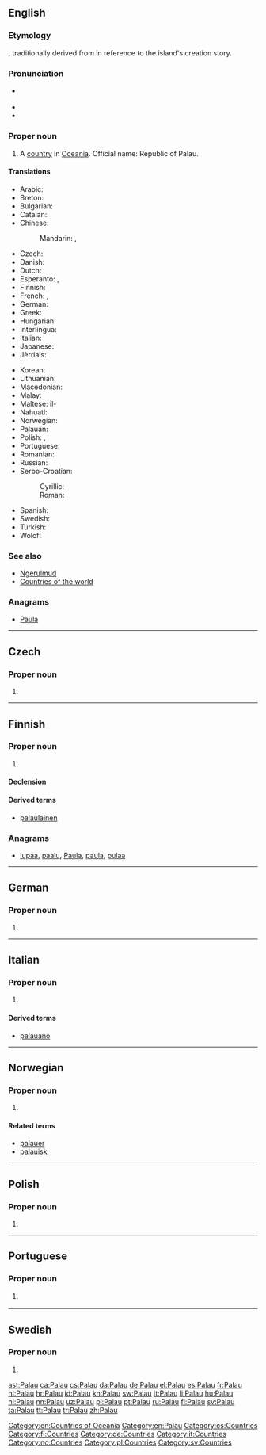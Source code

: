 ==English==
{{wikipedia}}

===Etymology===
{{etyl|pau|en}} {{term|Belau||Palau|lang=pau}}, traditionally derived from {{etyl|pau|en}} {{term|aidebelau||indirect replies|lang=pau}} in reference to the island's creation story.

===Pronunciation===
* {{a|UK|US}} {{IPA|/pəˈlaʊ/}}
* {{audio|en-us-Palau.ogg|Audio (US)}}
* {{rhymes|aʊ}}

===Proper noun===
{{en-proper noun}}

# A [[country]] in [[Oceania]]. Official name: Republic of Palau.

====Translations====
{{trans-top|Republic of Palau}}
* Arabic: {{t|ar|بالاو|m|tr=balaaw}}
* Breton: {{t|br|Palau}}
* Bulgarian: {{t|bg|Палау}}
* Catalan: {{t+|ca|Palau}}
* Chinese:
*: Mandarin: {{t+|cmn|帕勞|sc=Hani}}, {{t|cmn|帕劳|tr=Pàláo|sc=Hani}}
* Czech: {{t+|cs|Palau}}
* Danish: {{t+|da|Palau}}
* Dutch: {{t+|nl|Palau}}
* Esperanto: {{t|eo|Belaŭo}}, {{t|eo|Palaŭo}}
* Finnish: {{t+|fi|Palau}}
* French: {{t+|fr|Belau}}, {{t+|fr|Palau}}
* German: {{t+|de|Palau}}
* Greek: {{t+|el|Παλάου|n|tr=Paláou}}
* Hungarian: {{t+|hu|Palau}}
* Interlingua: {{t|ia|Palau}}
* Italian: {{t|it|Palau}}
* Japanese: {{t|ja|パラオ|tr=Parao}}
* Jèrriais: {{t|roa-jer|Îles Palau|f-p}}
{{trans-mid}}
* Korean: {{t+|ko|팔라우|tr=Pallau}}
* Lithuanian: {{t+|lt|Palau|f}}
* Macedonian: {{t|mk|Палау|tr=Paláu}}
* Malay: {{t|ms|Palau}}
* Maltese: il-{{t|mt|Palaw}}
* Nahuatl: {{t|nah|Palaos}}
* Norwegian: {{t|no|Palau}}
* Palauan: {{t|pau|Belau}}
* Polish: {{t+|pl|Palau}}, {{t|pl|Belau}}
* Portuguese: {{t+|pt|Palau}}
* Romanian: {{t|ro|Palau|n}}
* Russian: {{t|ru|Палау|f|n|tr=Paláu}}
* Serbo-Croatian:
*: Cyrillic: {{t|sh|Палау|m}}
*: Roman: {{t|sh|Palau|m}}
* Spanish: {{t+|es|Palaos}}
* Swedish: {{t+|sv|Palau}}
* Turkish: {{t+|tr|Palau}}
* Wolof: {{t|wo|Palau}}
{{trans-bottom}}

===See also===
* [[Ngerulmud]]
* [[Appendix:Countries of the world|Countries of the world]]

===Anagrams===
* [[Paula#English|Paula]]

[[Category:en:Countries of Oceania]]
[[Category:en:Palau]]
----

==Czech==

===Proper noun===
{{cs-proper noun|g=}}

# {{l|en|Palau}}

[[Category:cs:Countries]]

----

==Finnish==
{{wikipedia|lang=fi}}

===Proper noun===
{{fi-proper noun}}

# {{l|en|Palau}}

====Declension====
{{fi-decl-rosé|Palau|a|nopl=1}}

====Derived terms====
* [[palaulainen]]

===Anagrams===
* [[lupaa#Finnish|lupaa]], [[paalu#Finnish|paalu]], [[Paula#Finnish|Paula]], [[paula#Finnish|paula]], [[pulaa#Finnish|pulaa]]

[[Category:fi:Countries]]

----

==German==
{{wikipedia|lang=de}}

===Proper noun===
{{de-proper noun|n}}

# {{l|en|Palau}}

[[Category:de:Countries]]

----

==Italian==
{{wikipedia|lang=it}}

===Proper noun===
{{it-proper noun|g=m}}

# {{l|en|Palau}}

====Derived terms====
* [[palauano]]

[[Category:it:Countries]]

----

==Norwegian==

===Proper noun===
{{no-proper noun}}

# {{l|en|Palau}}

====Related terms====
* [[palauer]]
* [[palauisk]]

[[Category:no:Countries]]

----

==Polish==

===Proper noun===
{{head|pl|proper noun|g=n|undeclinable}}

# {{l|en|Palau}}

[[Category:pl:Countries]]

----

==Portuguese==

===Proper noun===
{{pt-proper noun|m}}

# {{l/en|Palau}} {{gloss|republic of Palau}}

----

==Swedish==

===Proper noun===
{{head|sv|proper noun}}

# {{l|en|Palau}}

[[Category:sv:Countries]]

[[ast:Palau]]
[[ca:Palau]]
[[cs:Palau]]
[[da:Palau]]
[[de:Palau]]
[[el:Palau]]
[[es:Palau]]
[[fr:Palau]]
[[hi:Palau]]
[[hr:Palau]]
[[id:Palau]]
[[kn:Palau]]
[[sw:Palau]]
[[lt:Palau]]
[[li:Palau]]
[[hu:Palau]]
[[nl:Palau]]
[[nn:Palau]]
[[uz:Palau]]
[[pl:Palau]]
[[pt:Palau]]
[[ru:Palau]]
[[fi:Palau]]
[[sv:Palau]]
[[ta:Palau]]
[[tt:Palau]]
[[tr:Palau]]
[[zh:Palau]]
